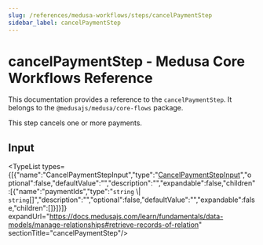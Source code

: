 ```yaml
---
slug: /references/medusa-workflows/steps/cancelPaymentStep
sidebar_label: cancelPaymentStep
---
```



# cancelPaymentStep - Medusa Core Workflows Reference

This documentation provides a reference to the `cancelPaymentStep`. It belongs to the `@medusajs/medusa/core-flows` package.

This step cancels one or more payments.

## Input

<TypeList types={[{"name":"CancelPaymentStepInput","type":"[CancelPaymentStepInput](../../../../types/core_flows.CancelPaymentStepInput/page.mdx)","optional":false,"defaultValue":"","description":"","expandable":false,"children":[{"name":"paymentIds","type":"`string` \\| `string`[]","description":"","optional":false,"defaultValue":"","expandable":false,"children":[]}]}]} expandUrl="https://docs.medusajs.com/learn/fundamentals/data-models/manage-relationships#retrieve-records-of-relation" sectionTitle="cancelPaymentStep"/>
